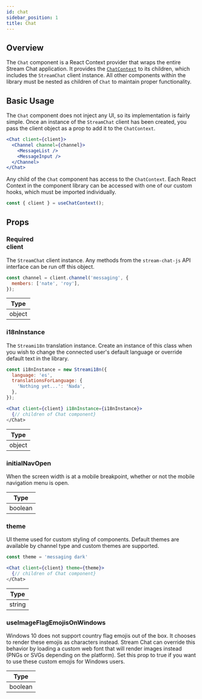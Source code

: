 ```yaml
---
id: chat
sidebar_position: 1
title: Chat
---
```


## Overview

The `Chat` component is a React Context provider that wraps the entire Stream Chat application. It provides the [`ChatContext`](../contexts/chat-context.mdx)
to its children, which includes the `StreamChat` client instance. All other components within the library must be nested as children
of `Chat` to maintain proper functionality.

## Basic Usage

The `Chat` component does not inject any UI, so its implementation is fairly simple. Once an instance of the `StreamChat` client
has been created, you pass the client object as a prop to add it to the `ChatContext`.

```jsx
<Chat client={client}>
  <Channel channel={channel}>
    <MessageList />
    <MessageInput />
  </Channel>
</Chat>
```

Any child of the `Chat` component has access to the `ChatContext`. Each React Context in the component library can be accessed with
one of our custom hooks, which must be imported individually.

```jsx
const { client } = useChatContext();
```

## Props

### <div class="label required basic">Required</div> client

The `StreamChat` client instance. Any methods from the `stream-chat-js` API interface can be run off this object.

```jsx
const channel = client.channel('messaging', {
  members: ['nate', 'roy'],
});
```

| Type   |
| ------ |
| object |

### i18nInstance

The `Streami18n` translation instance. Create an instance of this class when you wish to change the connected user's default
language or override default text in the library.

```jsx
const i18nInstance = new Streami18n({
  language: 'es',
  translationsForLanguage: {
    'Nothing yet...': 'Nada',
  },
});

<Chat client={client} i18nInstance={i18nInstance}>
  {// children of Chat component}
</Chat>
```

| Type   |
| ------ |
| object |

### initialNavOpen

When the screen width is at a mobile breakpoint, whether or not the mobile navigation menu is open.

| Type    |
| ------- |
| boolean |

### theme

UI theme used for custom styling of components. Default themes are available by channel type and custom themes are supported.

```jsx
const theme = 'messaging dark'

<Chat client={client} theme={theme}>
  {// children of Chat component}
</Chat>
```

| Type   |
| ------ |
| string |

### useImageFlagEmojisOnWindows

Windows 10 does not support country flag emojis out of the box. It chooses to render these emojis as characters instead.
Stream Chat can override this behavior by loading a custom web font that will render images instead (PNGs or SVGs depending
on the platform). Set this prop to true if you want to use these custom emojis for Windows users.

| Type    |
| ------- |
| boolean |
